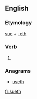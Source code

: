 ==English==

===Etymology===
[[sue]] + [[-eth]]

===Verb===
{{en-verb form}}

# {{en-archaic third-person singular of|sue}}

===Anagrams===
* [[useth#English|useth]]

[[fr:sueth]]
